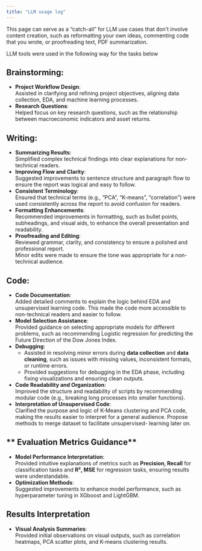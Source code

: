 ```yaml
---
title: "LLM usage log"
---
```


This page can serve as a "catch-all" for LLM use cases that don’t involve content creation, such as reformatting your own ideas, commenting code that you wrote, or proofreading text, PDF summarization.

LLM tools were used in the following way for the tasks below

## Brainstorming:

- **Project Workflow Design**:  
  Assisted in clarifying and refining project objectives, aligning data collection, EDA, and machine learning processes.  
- **Research Questions**:  
  Helped focus on key research questions, such as the relationship between macroeconomic indicators and asset returns.

## Writing: 

- **Summarizing Results**:  
  Simplified complex technical findings into clear explanations for non-technical readers.  
- **Improving Flow and Clarity**:  
  Suggested improvements to sentence structure and paragraph flow to ensure the report was logical and easy to follow.  
- **Consistent Terminology**:  
  Ensured that technical terms (e.g., “PCA”, “K-means”, “correlation”) were used consistently across the report to avoid confusion for readers.
- **Formatting Enhancements**:  
  Recommended improvements in formatting, such as bullet points, subheadings, and visual aids, to enhance the overall presentation and readability. 
- **Proofreading and Editing**:  
  Reviewed grammar, clarity, and consistency to ensure a polished and professional report.  
  Minor edits were made to ensure the tone was appropriate for a non-technical audience.  


## Code: 

- **Code Documentation**:  
  Added detailed comments to explain the logic behind EDA and unsupervised learning code. This made the code more accessible to non-technical readers and easier to follow.
- **Model Selection Assistance**:  
  Provided guidance on selecting appropriate models for different problems, such as recommending Logistic regression for predicting the Future Direction of the Dow Jones Index.
- **Debugging**:  
  - Assisted in resolving minor errors during **data collection** and **data cleaning**, such as issues with missing values, inconsistent formats, or runtime errors.  
  - Provided suggestions for debugging in the EDA phase, including fixing visualizations and ensuring clean outputs.  
- **Code Readability and Organization**:  
  Improved the structure and readability of scripts by recommending modular code (e.g., breaking long processes into smaller functions).  
- **Interpretation of Unsupervised Code**:  
  Clarified the purpose and logic of K-Means clustering and PCA code, making the results easier to interpret for a general audience. 
  Propose methods to merge dataset to facilitate unsupervised- learning later on.

## ** Evaluation Metrics Guidance**
- **Model Performance Interpretation**:  
  Provided intuitive explanations of metrics such as **Precision, Recall** for classification tasks and **R², MSE** for regression tasks, ensuring results were understandable.  
- **Optimization Methods**:  
  Suggested improvements to enhance model performance, such as hyperparameter tuning in XGboost and LightGBM.

## Results Interpretation
- **Visual Analysis Summaries**:  
  Provided initial observations on visual outputs, such as correlation heatmaps, PCA scatter plots, and K-means clustering results.  

